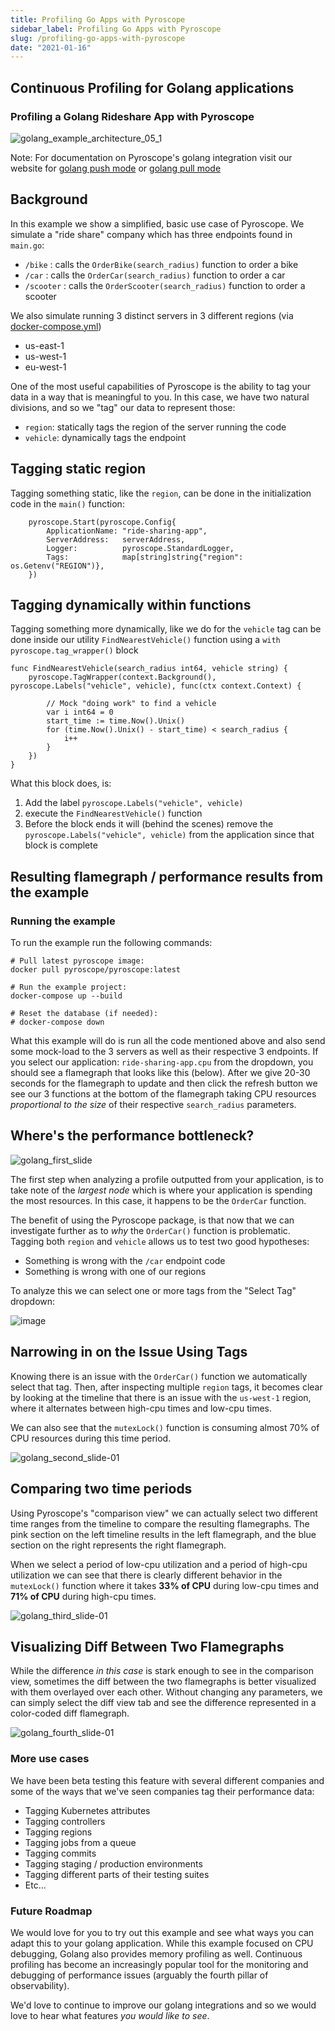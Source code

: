 ```yaml
---
title: Profiling Go Apps with Pyroscope
sidebar_label: Profiling Go Apps with Pyroscope
slug: /profiling-go-apps-with-pyroscope
date: "2021-01-16"
---
```


## Continuous Profiling for Golang applications
### Profiling a Golang Rideshare App with Pyroscope
![golang_example_architecture_05_1](https://user-images.githubusercontent.com/23323466/149699777-8f73c459-917d-48c5-b2d8-87560a7bfb11.gif)

Note: For documentation on Pyroscope's golang integration visit our website for [golang push mode](/docs/golang) or [golang pull mode](/docs/golang-pull-mode)
## Background
In this example we show a simplified, basic use case of Pyroscope. We simulate a "ride share" company which has three endpoints found in `main.go`:
- `/bike`    : calls the `OrderBike(search_radius)` function to order a bike
- `/car`     : calls the `OrderCar(search_radius)` function to order a car
- `/scooter` : calls the `OrderScooter(search_radius)` function to order a scooter

We also simulate running 3 distinct servers in 3 different regions (via [docker-compose.yml](https://github.com/pyroscope-io/pyroscope/blob/main/examples/golang-push/rideshare/docker-compose.yml))
- us-east-1
- us-west-1
- eu-west-1

One of the most useful capabilities of Pyroscope is the ability to tag your data in a way that is meaningful to you. In this case, we have two natural divisions, and so we "tag" our data to represent those:
- `region`: statically tags the region of the server running the code
- `vehicle`: dynamically tags the endpoint


## Tagging static region
Tagging something static, like the `region`, can be done in the initialization code in the `main()` function:
```
	pyroscope.Start(pyroscope.Config{
		ApplicationName: "ride-sharing-app",
		ServerAddress:   serverAddress,
		Logger:          pyroscope.StandardLogger,
		Tags:            map[string]string{"region": os.Getenv("REGION")},
	})
```

## Tagging dynamically within functions
Tagging something more dynamically, like we do for the `vehicle` tag can be done inside our utility `FindNearestVehicle()` function using a `with pyroscope.tag_wrapper()` block
```
func FindNearestVehicle(search_radius int64, vehicle string) {
	pyroscope.TagWrapper(context.Background(), pyroscope.Labels("vehicle", vehicle), func(ctx context.Context) {
       
        // Mock "doing work" to find a vehicle
        var i int64 = 0
		start_time := time.Now().Unix()
		for (time.Now().Unix() - start_time) < search_radius {
			i++
		}
	})
}
```

What this block does, is:
1. Add the label `pyroscope.Labels("vehicle", vehicle)`
2. execute the `FindNearestVehicle()` function
3. Before the block ends it will (behind the scenes) remove the `pyroscope.Labels("vehicle", vehicle)` from the application since that block is complete

## Resulting flamegraph / performance results from the example
### Running the example
To run the example run the following commands:
```
# Pull latest pyroscope image:
docker pull pyroscope/pyroscope:latest

# Run the example project:
docker-compose up --build

# Reset the database (if needed):
# docker-compose down
```

What this example will do is run all the code mentioned above and also send some mock-load to the 3 servers as well as their respective 3 endpoints. If you select our application: `ride-sharing-app.cpu` from the dropdown, you should see a flamegraph that looks like this (below). After we give 20-30 seconds for the flamegraph to update and then click the refresh button we see our 3 functions at the bottom of the flamegraph taking CPU resources _proportional to the size_ of their respective `search_radius` parameters.

## Where's the performance bottleneck?

![golang_first_slide](https://user-images.githubusercontent.com/23323466/149688998-ca94dc82-f1e5-46fd-9a73-233c1e56d8e5.jpg)

The first step when analyzing a profile outputted from your application, is to take note of the _largest node_ which is where your application is spending the most resources. In this case, it happens to be the `OrderCar` function. 

The benefit of using the Pyroscope package, is that now that we can investigate further as to _why_ the `OrderCar()` function is problematic. Tagging both `region` and `vehicle` allows us to test two good hypotheses:
- Something is wrong with the `/car` endpoint code
- Something is wrong with one of our regions

To analyze this we can select one or more tags from the "Select Tag" dropdown:

![image](https://user-images.githubusercontent.com/23323466/135525308-b81e87b0-6ffb-4ef0-a6bf-3338483d0fc4.png)

## Narrowing in on the Issue Using Tags
Knowing there is an issue with the `OrderCar()` function we automatically select that tag. Then, after inspecting multiple `region` tags, it becomes clear by looking at the timeline that there is an issue with the `us-west-1` region, where it alternates between high-cpu times and low-cpu times.

We can also see that the `mutexLock()` function is consuming almost 70% of CPU resources during this time period. 

![golang_second_slide-01](https://user-images.githubusercontent.com/23323466/149689013-2c0afeeb-53e2-4780-b52a-26b140627d9c.jpg)

## Comparing two time periods
Using Pyroscope's "comparison view" we can actually select two different time ranges from the timeline to compare the resulting flamegraphs. The pink section on the left timeline results in the left flamegraph, and the blue section on the right represents the right flamegraph.

When we select a period of low-cpu utilization and a period of high-cpu utilization we can see that there is clearly different behavior in the `mutexLock()` function where it takes **33% of CPU** during low-cpu times and **71% of CPU** during high-cpu times.

![golang_third_slide-01](https://user-images.githubusercontent.com/23323466/149689026-8b4ab3b1-6380-455c-990f-7ff35811f26b.jpg)

## Visualizing Diff Between Two Flamegraphs
While the difference _in this case_ is stark enough to see in the comparison view, sometimes the diff between the two flamegraphs is better visualized with them overlayed over each other. Without changing any parameters, we can simply select the diff view tab and see the difference represented in a color-coded diff flamegraph.

![golang_fourth_slide-01](https://user-images.githubusercontent.com/23323466/149689038-50d12031-2879-470f-a3be-a4c71d8c3b7a.jpg)

### More use cases
We have been beta testing this feature with several different companies and some of the ways that we've seen companies tag their performance data:
- Tagging Kubernetes attributes
- Tagging controllers
- Tagging regions
- Tagging jobs from a queue
- Tagging commits
- Tagging staging / production environments
- Tagging different parts of their testing suites
- Etc...

### Future Roadmap
We would love for you to try out this example and see what ways you can adapt this to your golang application. While this example focused on CPU debugging, Golang also provides memory profiling as well. Continuous profiling has become an increasingly popular tool for the monitoring and debugging of performance issues (arguably the fourth pillar of observability). 

We'd love to continue to improve our golang integrations and so we would love to hear what features _you would like to see_. 
